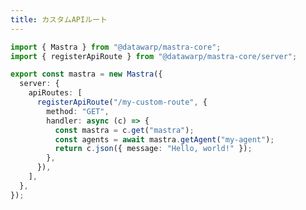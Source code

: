 ```yaml
---
title: カスタムAPIルート
---
```


```typescript showLineNumbers
import { Mastra } from "@datawarp/mastra-core";
import { registerApiRoute } from "@datawarp/mastra-core/server";

export const mastra = new Mastra({
  server: {
    apiRoutes: [
      registerApiRoute("/my-custom-route", {
        method: "GET",
        handler: async (c) => {
          const mastra = c.get("mastra");
          const agents = await mastra.getAgent("my-agent");
          return c.json({ message: "Hello, world!" });
        },
      }),
    ],
  },
});
```
